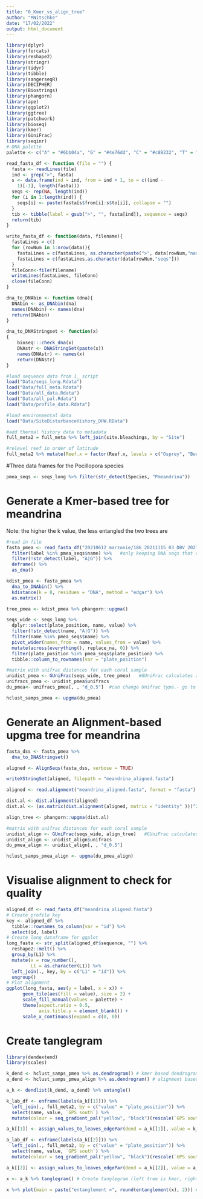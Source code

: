 ```yaml
---
title: "0_Kmer_vs_align_tree"
author: "MNitschke"
date: "17/02/2022"
output: html_document
---
```


```r
library(dplyr)
library(forcats)
library(reshape2)
library(stringr)
library(tidyr)
library(tibble)
library(sangerseqR)
library(DECIPHER)
library(Biostrings)
library(phangorn)
library(ape)
library(ggplot2)
library(ggtree)
library(patchwork)
library(bioseq)
library(kmer)
library(GUniFrac)
library(seqinr)
# DNA palette
palette <- c("A" = "#6bb04a", "G" = "#4e76dd", "C" = "#c89232", "T" = "#d14d4b", "N" = "black", "-" = "white")
```

```r
read_fasta_df <- function (file = "") {
  fasta <- readLines(file)
  ind <- grep(">", fasta)
  s <- data.frame(ind = ind, from = ind + 1, to = c((ind - 
    1)[-1], length(fasta)))
  seqs <- rep(NA, length(ind))
  for (i in 1:length(ind)) {
    seqs[i] <- paste(fasta[s$from[i]:s$to[i]], collapse = "")
  }
  tib <- tibble(label = gsub(">", "", fasta[ind]), sequence = seqs)
  return(tib)
}

write_fasta_df <- function(data, filename){
  fastaLines = c()
  for (rowNum in 1:nrow(data)){
    fastaLines = c(fastaLines, as.character(paste(">", data[rowNum,"names"], sep = "")))
    fastaLines = c(fastaLines,as.character(data[rowNum,"seqs"]))
  }
  fileConn<-file(filename)
  writeLines(fastaLines, fileConn)
  close(fileConn)
}

dna_to_DNAbin <- function (dna){
  DNAbin <- as_DNAbin(dna)
  names(DNAbin) <- names(dna)
  return(DNAbin)
}

dna_to_DNAStringset <- function(x) 
{
    bioseq:::check_dna(x)
    DNAstr <- DNAStringSet(paste(x))
    names(DNAstr) <- names(x)
    return(DNAstr)
}

```

```r
#load sequence data from 1_ script 
load("Data/seqs_long.Rdata")
load("Data/full_meta.Rdata")
load("Data/all_data.Rdata")
load("Data/all_pal.Rdata")
load("Data/profile_data.Rdata")
```

```r
#load environmental data 
load("Data/SiteDisturbanceHistory_DHW.RData")

#add thermal history data to metadata 
full_meta2 = full_meta %>% left_join(site.bleachings, by = "Site") 

#relevel reef in order of latitude 
full_meta2 %>% mutate(Reef.x = factor(Reef.x, levels = c("Osprey", "Bougainville", "Moore", "Willis", "Holmes", "Chilcott", "Herald", "Lihou", "Flinders", "Marion", "Frederick", "Saumarez", "Wreck")))
```

#Three data frames for the Pocillopora species

```r
pmea_seqs <- seqs_long %>% filter(str_detect(Species, "Pmeandrina"))
```

# Generate a Kmer-based tree for meandrina

Note: the higher the k value, the less entangled the two trees are

```r
#read in file 
fasta_pmea <- read_fasta_df("20210612_marzonie/186_20211115_03_DBV_20211116T024440.seqs.fasta") %>%
  filter(label %in% pmea_seqs$name) %>%   #only keeping DNA seqs that appear in seqs_long subset 
  filter(!str_detect(label, "A|G")) %>%
  deframe() %>%
  as_dna()

kdist_pmea <- fasta_pmea %>%
  dna_to_DNAbin() %>%
  kdistance(k = 8, residues = "DNA", method = "edgar") %>%
  as.matrix()

tree_pmea <- kdist_pmea %>% phangorn::upgma()

seqs_wide <- seqs_long %>%
  dplyr::select(plate_position, name, value) %>%
  filter(!str_detect(name, "A|G")) %>%
  filter(name %in% pmea_seqs$name) %>%
  pivot_wider(names_from = name, values_from = value) %>%
  mutate(across(everything(), replace_na, 0)) %>%
  filter(plate_position %in% pmea_seqs$plate_position) %>%
  tibble::column_to_rownames(var = "plate_position")

#matrix with unifrac distances for each coral sample  
unidist_pmea <- GUniFrac(seqs_wide, tree_pmea)   #GUniFrac calculates all the distances 
unifracs_pmea <- unidist_pmea$unifracs
du_pmea<- unifracs_pmea[, , "d_0.5"]  #can change Unifrac type.- go to GUniFrac in Help section   

hclust_samps_pmea <- upgma(du_pmea)
```

# Generate an Alignment-based upgma tree for meandrina

```r
fasta_dss <- fasta_pmea %>%
  dna_to_DNAStringset()

aligned <- AlignSeqs(fasta_dss, verbose = TRUE)

writeXStringSet(aligned, filepath = "meandrina_aligned.fasta")

aligned <- read.alignment("meandrina_aligned.fasta", format = "fasta")

dist.al <- dist.alignment(aligned)
dist.al <- (as.matrix(dist.alignment(aligned, matrix = "identity" )))^2

align_tree <- phangorn::upgma(dist.al)

#matrix with unifrac distances for each coral sample  
unidist_align <- GUniFrac(seqs_wide, align_tree)   #GUniFrac calculates all the distances 
unidist_align <- unidist_align$unifracs
du_pmea_align <- unidist_align[, , "d_0.5"]

hclust_samps_pmea_align <- upgma(du_pmea_align)
```

# Visualise alignment to check for quality

```r
aligned_df <- read_fasta_df("meandrina_aligned.fasta")
# Create profile key
key <- aligned_df %>%
  tibble::rownames_to_column(var = "id") %>%
  select(id, label)
# Create long dataframe for ggplot
long_fasta <- str_split(aligned_df$sequence, "") %>%
  reshape2::melt() %>%
  group_by(L1) %>%
  mutate(x = row_number(),
         L1 = as.character(L1)) %>%
  left_join(., key, by = c("L1" = "id")) %>%
  ungroup()
# Plot alignment
ggplot(long_fasta, aes(y = label, x = x)) +
      geom_tile(aes(fill = value), size = 2) +
      scale_fill_manual(values = palette) +
      theme(aspect.ratio = 0.5,
            axis.title.y = element_blank()) +
      scale_x_continuous(expand = c(0, 0))
```

# Create tanglegram

```r
library(dendextend)
library(scales)

k_dend <- hclust_samps_pmea %>% as.dendrogram() # kmer based dendrogram
a_dend <- hclust_samps_pmea_align %>% as.dendrogram() # alignment based dendrogram

a_k <- dendlist(k_dend, a_dend) %>% untangle()

k_lab_df <- enframe(labels(a_k[[1]])) %>% 
  left_join(., full_meta2, by = c("value" = "plate_position")) %>%
  select(name, value, `GPS south`) %>%
  mutate(colour = seq_gradient_pal("yellow", "black")(rescale(`GPS south`)))

a_k[[1]] <- assign_values_to_leaves_edgePar(dend = a_k[[1]], value = k_lab_df$colour, edgePar = "col") # This gets the GPS info back into the dendrogram leaf colour

a_lab_df <- enframe(labels(a_k[[2]])) %>%
  left_join(., full_meta2, by = c("value" = "plate_position")) %>%
  select(name, value, `GPS south`) %>%
  mutate(colour = seq_gradient_pal("yellow", "black")(rescale(`GPS south`)))

a_k[[2]] <- assign_values_to_leaves_edgePar(dend = a_k[[2]], value = a_lab_df$colour, edgePar = "col") # This gets the GPS info back into the dendrogram leaf colour

x <- a_k %>% tanglegram() # Create tanglegram (left tree is kmer, right tree is sequence alignment)

x %>% plot(main = paste("entanglement =", round(entanglement(x), 2))) # With entanglement score
```

